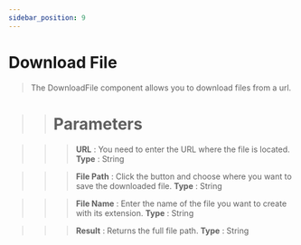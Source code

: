 ```yaml
---
sidebar_position: 9
---
```


# Download File

> The DownloadFile component allows you to download files from a url.

> > # Parameters

> > > **URL** : You need to enter the URL where the file is located. **Type** : String

> > > **File Path** : Click the button and choose where you want to save the downloaded file. **Type** : String

> > > **File Name** : Enter the name of the file you want to create with its extension. **Type** : String

> > > **Result** : Returns the full file path. **Type** : String
